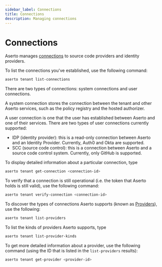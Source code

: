```yaml
---
sidebar_label: Connections
title: Connections
description: Managing connections
---
```


# Connections

Aserto manages [connections](/docs/overview/connections) to source code providers and identity providers.

To list the connections you've established, use the following command:

```bash
aserto tenant list-connections
```

There are two types of connections: system connections and user connections.

A system connection stores the connection between the tenant and other Aserto services, such as the policy registry and the hosted authorizer.

A user connection is one that the user has established between Aserto and one of their services. There are two types of user connections currently supported:

- IDP (identity provider): this is a read-only connection between Aserto and an Identity Provider. Currently, Auth0 and Okta are supported.
- SCC (source code control): this is a connection between Aserto and a source code control system. Currently, only GitHub is supported.

To display detailed information about a particular connection, type

```bash
aserto tenant get-connection <connection-id>
```

To verify that a connection is still operational (i.e. the token that Aserto holds is still valid), use the following command:

```bash
aserto tenant verify-connection <connection-id>
```

To discover the types of connections Aserto supports (known as [Providers](/docs/overview/connections#providers)),
use the following:

```bash
aserto tenant list-providers
```

To list the kinds of providers Aserto supports, type

```bash
aserto tenant list-provider-kinds
```

To get more detailed information about a provider, use the following command (using the ID that
is listed in the `list-providers` results):

```bash
aserto tenant get-provider <provider-id>
```
